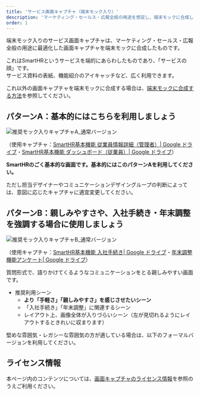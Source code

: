 ```yaml
---
title: 'サービス画面キャプチャ（端末モック入り）'
description: 'マーケティング・セールス・広報全般の用途を想定し、端末モックに合成した画面キャプチャです。'
order: 1
---
```


端末モック入りのサービス画面キャプチャは、マーケティング・セールス・広報全般の用途に最適化した画面キャプチャを端末モックに合成したものです。

これはSmartHRというサービスを端的にあらわしたものであり、「サービスの顔」です。  
サービス資料の表紙、機能紹介のアイキャッチなど、広く利用できます。

これ以外の画面キャプチャを端末モックに合成する場合は、[端末モックに合成する方法](/communication/capture/kit#h2-0)を参照してください。

## パターンA：基本的にはこちらを利用しましょう

![推奨モック入りキャプチャA_通常バージョン](./images/service_capture_in_mock/a_capture_in_mock_nomal.png)

（使用キャプチャ：<a href="https://drive.google.com/file/d/1RJrO7SD3KuZv9BXDSjziEvAmKaTjN5y9/view?usp=sharing" target="_blank">SmartHR基本機能 従業員情報詳細（管理者）| Google ドライブ</a>・<a href="https://drive.google.com/file/d/1Z79oAzR-A3fKkuo69aCgal-xgzIT3KPE/view?usp=sharing" target="_blank">SmartHR基本機能 ダッシュボード（従業員）| Google ドライブ</a>）

**SmartHRのごく基本的な画面です。基本的にはこのパターンAを利用してください。**

ただし担当デザイナーやコミュニケーションデザイングループの判断によっては、意図に応じたキャプチャに適宜変更してください。

<Private path="/communication/capture-in-mock-formal-a.md"/>

## パターンB：親しみやすさや、入社手続き・年末調整を強調する場合に使用しましょう

![推奨モック入りキャプチャB_通常バージョン](./images/service_capture_in_mock/b_capture_in_mock_nomal.png)

（使用キャプチャ：<a href="https://drive.google.com/file/d/1Z6nOH-UaaI5wcYeBIkEAIFoa7E4vrGnA/view?usp=sharing" target="_blank">SmartHR基本機能 入社手続き| Google ドライブ</a>・<a href="https://drive.google.com/file/d/1WKRDcn3IajGD8lECSFedj27zPDQUaJHY/view?usp=sharing" target="_blank">年末調整機能アンケート| Google ドライブ</a>）

質問形式で、語りかけてくるようなコミュニケーションをとる親しみやすい画面です。

- 推奨利用シーン
    - **より「手軽さ」「親しみやすさ」を感じさせたいシーン**
    - 「入社手続き」「年末調整」に関連するシーン
    - レイアウト上、画像全体が入りづらいシーン（左が見切れるようにレイアウトするときれいに収まります）

<Private path="/communication/capture-in-mock-formal-b.md"/>

堅めな雰囲気・レガシーな雰囲気の方が適している場合は、以下のフォーマルバージョンを利用してください。


## ライセンス情報
本ページ内のコンテンツについては、[画面キャプチャのライセンス情報](/communication/capture/#h2-3)を参照のうえご利用ください。
